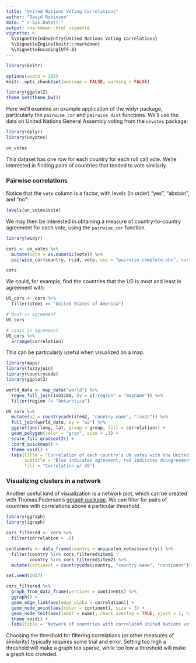 ```yaml
---
title: "United Nations Voting Correlations"
author: "David Robinson"
date: "`r Sys.Date()`"
output: rmarkdown::html_vignette
vignette: >
  %\VignetteIndexEntry{United Nations Voting Correlations}
  %\VignetteEngine{knitr::rmarkdown}
  %\VignetteEncoding{UTF-8}
---
```


```r
library(knitr)

options(width = 102)
knitr::opts_chunk$set(message = FALSE, warning = FALSE)

library(ggplot2)
theme_set(theme_bw())
```

Here we'll examine an example application of the widyr package, particularly the `pairwise_cor` and `pairwise_dist` functions. We'll use the data on United Nations General Assembly voting from the `unvotes` package:

```r
library(dplyr)
library(unvotes)

un_votes
```

This dataset has one row for each country for each roll call vote. We're interested in finding pairs of countries that tended to vote similarly.

### Pairwise correlations

Notice that the `vote` column is a factor, with levels (in order) "yes", "abstain", and "no":

```r
levels(un_votes$vote)
```

We may then be interested in obtaining a measure of country-to-country agreement for each vote, using the `pairwise_cor` function.

```r
library(widyr)

cors <- un_votes %>%
  mutate(vote = as.numeric(vote)) %>%
  pairwise_cor(country, rcid, vote, use = "pairwise.complete.obs", sort = TRUE)

cors
```

We could, for example, find the countries that the US is most and least in agreement with:

```r
US_cors <- cors %>%
  filter(item1 == "United States of America")

# Most in agreement
US_cors

# Least in agreement
US_cors %>%
  arrange(correlation)
```

This can be particularly useful when visualized on a map.

```r
library(maps)
library(fuzzyjoin)
library(countrycode)
library(ggplot2)

world_data <- map_data("world") %>%
  regex_full_join(iso3166, by = c("region" = "mapname")) %>%
  filter(region != "Antarctica")
```

```r
US_cors %>%
  mutate(a2 = countrycode(item2, "country.name", "iso2c")) %>%
  full_join(world_data, by = "a2") %>%
  ggplot(aes(long, lat, group = group, fill = correlation)) +
  geom_polygon(color = "gray", size = .1) +
  scale_fill_gradient2() +
  coord_quickmap() +
  theme_void() +
  labs(title = "Correlation of each country's UN votes with the United States",
       subtitle = "Blue indicates agreement, red indicates disagreement",
       fill = "Correlation w/ US")
```

### Visualizing clusters in a network

Another useful kind of visualization is a network plot, which can be created with Thomas Pedersen's [ggraph package](https://github.com/thomasp85/ggraph). We can filter for pairs of countries with correlations above a particular threshold.

```r
library(ggraph)
library(igraph)

cors_filtered <- cors %>%
  filter(correlation > .6)

continents <- data_frame(country = unique(un_votes$country)) %>%
  filter(country %in% cors_filtered$item1 |
         country %in% cors_filtered$item2) %>%
  mutate(continent = countrycode(country, "country.name", "continent"))

set.seed(2017)

cors_filtered %>%
  graph_from_data_frame(vertices = continents) %>%
  ggraph() +
  geom_edge_link(aes(edge_alpha = correlation)) +
  geom_node_point(aes(color = continent), size = 3) +
  geom_node_text(aes(label = name), check_overlap = TRUE, vjust = 1, hjust = 1) +
  theme_void() +
  labs(title = "Network of countries with correlated United Nations votes")
```

Choosing the threshold for filtering correlations (or other measures of similarity) typically requires some trial and error. Setting too high a threshold will make a graph too sparse, while too low a threshold will make a graph too crowded.
